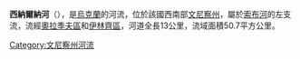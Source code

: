 '''西納爾納河'''（{{lang-uk|Синарна}}），是[[烏克蘭|烏克蘭]]的河流，位於該國西南部[[文尼察州|文尼察州]]，屬於[[索布河|索布河]]的左支流，流經[[奧拉季夫區|奧拉季夫區]]和[[伊林齊區|伊林齊區]]，河道全長13公里，流域面積50.7平方公里。

{{DEFAULTSORT:Синарна}}
[[Category:文尼察州河流|Category:文尼察州河流]]


{{Ukraine-river-stub}}